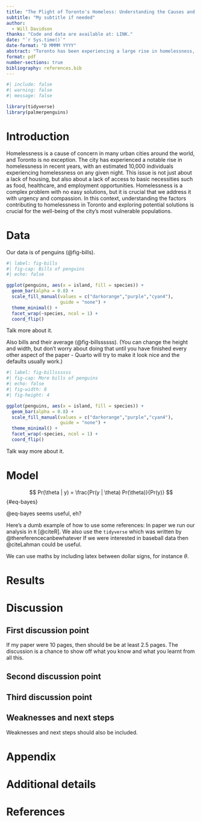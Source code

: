 ```yaml
---
title: "The Plight of Toronto's Homeless: Understanding the Causes and Seeking Solutions"
subtitle: "My subtitle if needed"
author: 
  - Will Davidson
thanks: "Code and data are available at: LINK."
date: "`r Sys.time()`"
date-format: "D MMMM YYYY"
abstract: "Toronto has been experiencing a large rise in homelessness, with people sleeping in shelters or on the streets each night. The factors contributing to this issue are multiplex and manysided, including high housing costs, inadequate social assistance programs, and mental health and addiction challenges. The COVID-19 pandemic has only added to the problem, with job losses and economic uncertainty leading to more Torontoians experiencing housing insecurity. Addressing this crisis will require a comprehensive approach that prioritizes affordable housing, social support programs, and mental health and addiction services."
format: pdf
number-sections: true
bibliography: references.bib
---
```


```r
#| include: false
#| warning: false
#| message: false

library(tidyverse)
library(palmerpenguins)
```


# Introduction

Homelessness is a cause of concern in many urban cities around the world, and Toronto is no exception. The city has experienced a notable rise in homelessness in recent years, with an estimated 10,000 individuals experiencing homelessness on any given night. This issue is not just about a lack of housing, but also about a lack of access to basic necessities such as food, healthcare, and employment opportunities. Homelessness is a complex problem with no easy solutions, but it is crucial that we address it with urgency and compassion. In this context, understanding the factors contributing to homelessness in Toronto and exploring potential solutions is crucial for the well-being of the city's most vulnerable populations.



# Data {#sec-data}

Our data is of penguins (@fig-bills).

```r
#| label: fig-bills
#| fig-cap: Bills of penguins
#| echo: false

ggplot(penguins, aes(x = island, fill = species)) +
  geom_bar(alpha = 0.8) +
  scale_fill_manual(values = c("darkorange","purple","cyan4"),
                    guide = "none") +
  theme_minimal() +
  facet_wrap(~species, ncol = 1) +
  coord_flip()
```

Talk more about it.

Also bills and their average (@fig-billssssss). (You can change the height and width, but don't worry about doing that until you have finished every other aspect of the paper - Quarto will try to make it look nice and the defaults usually work.)

```r
#| label: fig-billssssss
#| fig-cap: More bills of penguins
#| echo: false
#| fig-width: 8
#| fig-height: 4

ggplot(penguins, aes(x = island, fill = species)) +
  geom_bar(alpha = 0.8) +
  scale_fill_manual(values = c("darkorange","purple","cyan4"),
                    guide = "none") +
  theme_minimal() +
  facet_wrap(~species, ncol = 1) +
  coord_flip()
```

Talk way more about it. 



# Model

$$
Pr(\theta | y) = \frac{Pr(y | \theta) Pr(\theta)}{Pr(y)}
$$ {#eq-bayes}

@eq-bayes seems useful, eh?

Here's a dumb example of how to use some references: In paper we run our analysis in `R` [@citeR]. We also use the `tidyverse` which was written by @thereferencecanbewhatever If we were interested in baseball data then @citeLahman could be useful. 

We can use maths by including latex between dollar signs, for instance $\theta$.


# Results

# Discussion

## First discussion point {#sec-first-point}

If my paper were 10 pages, then should be be at least 2.5 pages. The discussion is a chance to show off what you know and what you learnt from all this. 

## Second discussion point

## Third discussion point

## Weaknesses and next steps

Weaknesses and next steps should also be included.

\newpage

\appendix

# Appendix {-}


# Additional details


\newpage


# References


